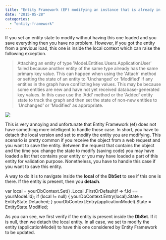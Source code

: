 ```yaml
---
title: "Entity Framework (EF) modifying an instance that is already in the context"
date: "2015-05-28"
categories: 
  - "entity-framework"
---
```


If you set an entity state to modify without having this one loaded and you save everything then you have no problem. However, if you got the entity from a previous load, this one is inside the local context which can raise the following exception.

> Attaching an entity of type 'Model.Entities.Users.ApplicationUser' failed because another entity of the same type already has the same primary key value. This can happen when using the 'Attach' method or setting the state of an entity to 'Unchanged' or 'Modified' if any entities in the graph have conflicting key values. This may be because some entities are new and have not yet received database-generated key values. In this case use the 'Add' method or the 'Added' entity state to track the graph and then set the state of non-new entities to 'Unchanged' or 'Modified' as appropriate.

![](images/EventViewerEntityFrameworkModifyError-400x157.png)

This is very annoying and unfortunate that Entity Framework (ef) does not have something more intelligent to handle those case. In short, you have to detach the local version and set to modify the entity you are modifying. This scenario is pretty common if you receive the object from a web request and you want to save the entity. Between the request that contains the object and the time you change the state to modify (saving code) you may have loaded a list that contains your entity or you may have loaded a part of this entity for validation purpose. Nonetheless, you have to handle this case if you want to save this entity.

A way to do it is to navigate inside the **local** of the **DbSet** to see if this one is there. If the entity is present, then you **detach**.

var local = yourDbContext.Set<YourModel>()
                         .Local
                         .FirstOrDefault(f => f.Id == yourModel.Id);
if (local != null)
{
  yourDbContext.Entry(local).State = EntityState.Detached;
}
yourDbContext.Entry(applicationModel).State = EntityState.Modified;

As you can see, we first verify if the entity is present inside the **DbSet**. If it is null, then we detach the local entity. In all case, we set to modify the entity (applicationModel) to have this one considered by Entity Framework to be updated.
